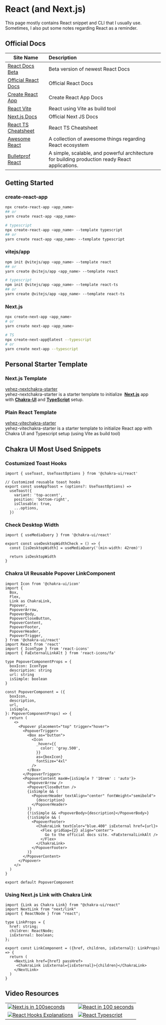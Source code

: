 
# React (and Next.js)

<Callout>
  This page mostly contains React snippet and CLI that I usually use. Sometimes,
  I also put some notes regarding React as a reminder.
</Callout>

## Official Docs

| Site Name                                                                               | Description                                                                                     |
| --------------------------------------------------------------------------------------- | :---------------------------------------------------------------------------------------------- |
| [React Docs Beta](https://beta.reactjs.org/)                                            | Beta version of newest React Docs                                                               |
| [Official React Docs](https://reactjs.org/)                                             | Official React Docs                                                                             |
| [Create React App](https://create-react-app.dev/)                                       | Create React App Docs                                                                           |
| [React Vite](https://vitejs.dev/guide/#scaffolding-your-first-vite-project)             | React using Vite as build tool                                                                  |
| [Next.js Docs](https://nextjs.org/docs/getting-started#setup)                           | Official Next JS Docs                                                                           |
| [React TS Cheatsheet](https://react-typescript-cheatsheet.netlify.app/docs/basic/setup) | React TS Cheatsheet                                                                             |
| [Awesome React](https://github.com/enaqx/awesome-react)                                 | A collection of awesome things regarding React ecosystem                                        |
| [Bulletprof React](https://github.com/alan2207/bulletproof-react)                       | A simple, scalable, and powerful architecture for building production ready React applications. |

## Getting Started

### create-react-app

```bash
npx create-react-app <app_name>
## or
yarn create react-app <app_name>

# typescript
npx create-react-app <app_name> --template typescript
## or
yarn create react-app <app_name> --template typescript
```

### vitejs/app

```bash
npm init @vitejs/app <app_name> --template react
## or
yarn create @vitejs/app <app_name> --template react

# typescript
npm init @vitejs/app <app_name> --template react-ts
## or
yarn create @vitejs/app <app_name> --template react-ts
```

### Next.js

```bash
npx create-next-app <app_name>
# or
yarn create next-app <app_name>

# TS
npx create-next-app@latest --typescript
# or
yarn create next-app --typescript
```

## Personal Starter Template

### Next.js Template

[yehez-nextchakra-starter](https://yehez-nextchakra-starter.yehezgun.com/)\
yehez-nextchakra-starter is a starter template to initialize  **[Next.js](https://nextjs.org/)** app with **[Chakra-UI](https://chakra-ui.com/)** and **[TypeScript](https://www.typescriptlang.org/)** setup.

### Plain React Template

[yehez-vitechakra-starter](https://yehez-vitechakra-starter.yehezgun.com/)\
yehez-vitechakra-starter is a starter template to initialize React app with Chakra UI and Typescript setup (using Vite as build tool)

## Chakra UI Most Used Snippets

### Costumized Toast Hooks

```tsx
import { useToast, UseToastOptions } from '@chakra-ui/react'

// Customized reusable toast hooks
export const useAppToast = (options?: UseToastOptions) =>
  useToast({
    variant: 'top-accent',
    position: 'bottom-right',
    isClosable: true,
    ...options,
  })
```

### Check Desktop Width

```tsx
import { useMediaQuery } from '@chakra-ui/react'

export const useDesktopWidthCheck = () => {
  const [isDesktopWidth] = useMediaQuery('(min-width: 42rem)')

  return isDesktopWidth
}
```

### Chakra UI Reusable Popover LinkComponent

```tsx
import Icon from '@chakra-ui/icon'
import {
  Box,
  Flex,
  Link as ChakraLink,
  Popover,
  PopoverArrow,
  PopoverBody,
  PopoverCloseButton,
  PopoverContent,
  PopoverFooter,
  PopoverHeader,
  PopoverTrigger,
} from '@chakra-ui/react'
import React from 'react'
import { IconType } from 'react-icons'
import { FaExternalLinkAlt } from 'react-icons/fa'

type PopoverComponentProps = {
  boxIcon: IconType
  description: string
  url: string
  isSimple: boolean
}

const PopoverComponent = ({
  boxIcon,
  description,
  url,
  isSimple,
}: PopoverComponentProps) => {
  return (
    <>
      <Popover placement="top" trigger="hover">
        <PopoverTrigger>
          <Box as="button">
            <Icon
              _hover={{
                color: 'gray.500',
              }}
              as={boxIcon}
              fontSize="4xl"
            />
          </Box>
        </PopoverTrigger>
        <PopoverContent maxW={isSimple ? '10rem' : 'auto'}>
          <PopoverArrow />
          <PopoverCloseButton />
          {isSimple && (
            <PopoverHeader textAlign="center" fontWeight="semibold">
              {description}
            </PopoverHeader>
          )}
          {!isSimple && <PopoverBody>{description}</PopoverBody>}
          {!isSimple && (
            <PopoverFooter>
              <ChakraLink textColor="blue.400" isExternal href={url}>
                <Flex gridGap={2} align="center">
                  Go to the official docs site. <FaExternalLinkAlt />
                </Flex>
              </ChakraLink>
            </PopoverFooter>
          )}
        </PopoverContent>
      </Popover>
    </>
  )
}

export default PopoverComponent
```

### Using Next.js Link with Chakra Link

```tsx
import {Link as Chakra Link} from "@chakra-ui/react"
import NextLink from "next/link"
import { ReactNode } from "react";

type LinkProps = {
  href: string;
  children: ReactNode;
  isExternal: boolean;
};

export const LinkComponent = ({href, children, isExternal}: LinkProps) => {
  return (
    <NextLink href={href} passHref>
     <ChakraLink isExternal={isExternal}>{children}</ChakraLink>
    </NextLink>
  )
}
```

## Video Resources

|                                                                                                                              |                                                                                                                          |
| ---------------------------------------------------------------------------------------------------------------------------- | :----------------------------------------------------------------------------------------------------------------------- |
| [![Next.js in 100seconds](http://i3.ytimg.com/vi/Sklc_fQBmcs/hqdefault.jpg)](https://www.youtube.com/watch?v=Sklc_fQBmcs)    | [![React in 100 seconds](http://i3.ytimg.com/vi/Tn6-PIqc4UM/hqdefault.jpg)](https://www.youtube.com/watch?v=Tn6-PIqc4UM) |
| [![React Hooks Explanations](http://i3.ytimg.com/vi/TNhaISOUy6Q/hqdefault.jpg)](https://www.youtube.com/watch?v=TNhaISOUy6Q) | [![React Typescript](http://i3.ytimg.com/vi/ydkQlJhodio/hqdefault.jpg)](https://www.youtube.com/watch?v=ydkQlJhodio)     |
